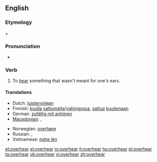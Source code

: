 ==English==

===Etymology===
{{term|over}} + {{term|hear}}

===Pronunciation===
* {{IPA|/'ovəɻhiɻ/}}

===Verb===
{{en-verb|overhears|overhearing|overheard}}

# To [[hear]] something that wasn't meant for one's ears.

====Translations====
{{trans-top|To hear something that wasn't meant for one's ears}}
* Dutch: [[luistervinken]]
* Finnish: [[kuulla]] [[sattumalta]]/[[vahingossa]], [[sattua]] [[kuulla|kuulemaan]]
* German: [[zufällig mit anhören]]
* [[Macedonian]]: {{t|mk|наслушува|tr=naslúšuva|sc=Cyrl|xs=Macedonian}},  {{t|mk|наслушнува|tr=naslúšnuva|sc=Cyrl|xs=Macedonian}}
{{trans-mid}}
* Norwegian: [[overhøre]]
* Russian: {{t|ru|подслушивать|tr=podslúšivat'|sc=Cyrl}} {{impf}}, {{t|ru|подслушать|tr=podslúšat'|sc=Cyrl}} {{pf}}
* Vietnamese: [[nghe lén]]
{{trans-bottom}}

[[et:overhear]]
[[el:overhear]]
[[io:overhear]]
[[it:overhear]]
[[hu:overhear]]
[[pl:overhear]]
[[ta:overhear]]
[[uk:overhear]]
[[vi:overhear]]
[[zh:overhear]]